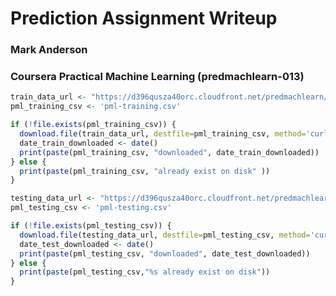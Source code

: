 # Prediction Assignment Writeup
### Mark Anderson
### Coursera Practical Machine Learning (predmachlearn-013)

```r
train_data_url <- "https://d396qusza40orc.cloudfront.net/predmachlearn/pml-training.csv"
pml_training_csv <- 'pml-training.csv'

if (!file.exists(pml_training_csv)) {
  download.file(train_data_url, destfile=pml_training_csv, method='curl')
  date_train_downloaded <- date()
  print(paste(pml_training_csv, "downloaded", date_train_downloaded))
} else {
  print(paste(pml_training_csv, "already exist on disk" ))
}
```

```r
testing_data_url <- "https://d396qusza40orc.cloudfront.net/predmachlearn/pml-testing.csv"
pml_testing_csv <- 'pml-testing.csv'

if (!file.exists(pml_testing_csv)) {
  download.file(testing_data_url, destfile=pml_testing_csv, method='curl')
  date_test_downloaded <- date()
  print(paste(pml_testing_csv, "downloaded", date_test_downloaded))
} else {
  print(paste(pml_testing_csv,"%s already exist on disk"))
}
```
